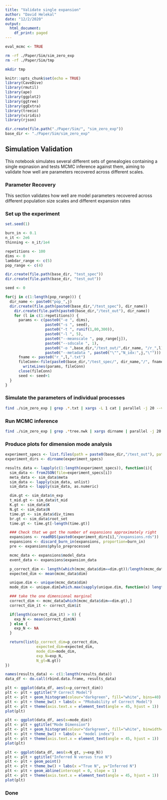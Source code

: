 ```yaml
---
title: "Validate single expansion"
author: "David Helekal"
date: "12/2/2020"
output:
  html_document:
    df_print: paged
---
```


```r
eval_mcmc <- TRUE
```

```bash
rm -rf ./Paper/Sim/sim_zero_exp
rm -rf ./Paper/Sim/tmp

mkdir tmp
```

```r
knitr::opts_chunk$set(echo = TRUE)
library(CaveDive)
library(rmutil)
library(ape)
library(ggplot2)
library(ggtree)
library(ggExtra)
library(treeio)
library(viridis)
library(rjson)

dir.create(file.path("./Paper/Sim/", "sim_zero_exp"))
base_dir <- "./Paper/Sim/sim_zero_exp"
```
## Simulation Validation

This notebook simulates several different sets of genealogies containing a single expnasion and tests MCMC inference against them, aiming to validate how well are parameters recovered across different scales.

### Parameter Recovery

This section validates how well are model parameters recovered across different population size scales and different expansion rates

### Set up the experiment 
```r
set.seed(1)

burn_in <- 0.1
n_it <- 2e6
thinning <- n_it/1e4

repetitions <- 100
dims <- 0
lambdar_range <- c(5)
pop_range <- c(4)
```

```r
dir.create(file.path(base_dir, "test_spec"))
dir.create(file.path(base_dir, "test_out"))

seed <- 0

for(j in c(1:length(pop_range))) {
  dir_name <- paste0("pop_",j)
  dir.create(file.path(paste0(base_dir,"/test_spec"), dir_name))
    dir.create(file.path(paste0(base_dir,"/test_out"), dir_name))
    for (l in c(1:repetitions)) {
      params <- c(paste0("-e ", dims),
                  paste0("-s ", seed),
                  paste0("-t ", runif(1,80,300)), 
                  paste0("-l ", 5),
                  paste0("--meanscale ", pop_range[j]),
                  paste0("--sdscale ", 1),
                  paste0("-o ",base_dir,"/test_out/",dir_name, "/r_",l),
                  paste0("--metadata ", paste0("\"","N_idx:",j,"\""))) 
      fname <- paste0("r_",l,".txt")
      fileConn<-file(paste0(base_dir,"/test_spec/", dir_name,"/", fname))
        writeLines(params, fileConn)
      close(fileConn)
      seed <- seed+1
  }
}
```

### Simulate the parameters of individual processes
```bash
find ./sim_zero_exp | grep .*.txt | xargs -L 1 cat | parallel -j 20 --verbose --tmpdir ./tmp -n 8 --halt-on-error 2 eval Rscript "./Scripts/simulate_tree.R {}"
```

### Run MCMC inference 
```bash
find ./sim_zero_exp | grep .*tree.nwk | xargs dirname | parallel -j 20 --verbose --tmpdir ./tmp --halt-on-error 2 eval Rscript "./Scripts/run_expansions_inference_nwk.R -n 2e6 -t 2e2 --lambdar 1 -s 1 -f {}/tree.nwk -o {}"
```

### Produce plots for dimension mode analysis
```r
experiment_specs <- list.files(path = paste0(base_dir,"/test_out"), pattern=".*tree_params.json", full.names = TRUE, recursive = TRUE)
experiment_dirs <- dirname(experiment_specs)

results_data <- lapply(c(1:length(experiment_specs)), function(i){
  sim_data <- fromJSON(file=experiment_specs[i])
  meta_data <- sim_data$meta
  sim_data <- lapply(sim_data, unlist) 
  sim_data <- lapply(sim_data, as.numeric) 

  dim.gt <- sim_data$n_exp
  t_mid.gt <- sim_data$t_mid
  K.gt <- sim_data$K
  N.gt <- sim_data$N
  time.gt <- sim_data$div_times
  br.gt <- sim_data$root_set
  time.gt <- time.gt[-length(time.gt)]  

  ### Check that we got the number of expansions approximately right 
  expansions <- readRDS(paste0(experiment_dirs[i],"/expansions.rds"))
  expansions <- discard_burn_in(expansions, proportion=burn_in)
  pre <- expansions$phylo_preprocessed

  mcmc_data <- expansions$model_data
  event_data <- expansions$expansion_data

  p_correct_dim <- length(which(mcmc_data$dim==dim.gt))/length(mcmc_data$dim)
  expected_dim <- mean(mcmc_data$dim)

  unique.dim <- unique(mcmc_data$dim)
  mode_dim <- unique.dim[which.max(sapply(unique.dim, function(x) length(which(mcmc_data$dim == x))))]

  ### take the one dimensional marginal
  correct_dim <- mcmc_data[which(mcmc_data$dim==dim.gt),]
  correct_dim_it <- correct_dim$it

  if(length(correct_dim_it) > 0) {
    exp_N <- mean(correct_dim$N)
  } else {
    exp_N <- NA
  }

  return(list(p_correct_dim=p_correct_dim, 
              expected_dim=expected_dim, 
              mode_dim=mode_dim,
              exp_N=exp_N,
              N_gt=N.gt))
})
```

```r
names(results_data) <- c(1:length(results_data)) 
data_df <- do.call(rbind.data.frame, results_data)
```

```r
plt <- ggplot(data_df, aes(x=p_correct_dim))
plt <- plt + ggtitle("P Correct Model")
plt <- plt + geom_histogram(colour="darkgreen", fill="white", bins=40)
plt <- plt + theme_bw() + labs(x = "PRobability of Correct Model")
plt <- plt + theme(axis.text.x = element_text(angle = 45, hjust = 1))
plot(plt)
```

```r
plt <- ggplot(data_df, aes(x=mode_dim))
plt <- plt + ggtitle("Mode Dimension")
plt <- plt + geom_histogram(colour="darkgreen", fill="white", binwidth=1)
plt <- plt + theme_bw() + labs(x = "model index")
plt <- plt + theme(axis.text.x = element_text(angle = 45, hjust = 1))
plot(plt)
```


```r
plt <- ggplot(data_df, aes(x=N_gt, y=exp_N))
plt <- plt + ggtitle("Inferred N versus true N")
plt <- plt + geom_point()
plt <- plt + theme_bw() + labs(x ="True N", y="Inferred N")
plt <- plt + geom_abline(intercept = 0, slope = 1)
plt <- plt + theme(axis.text.x = element_text(angle = 45, hjust = 1))
plot(plt)
```
### Done